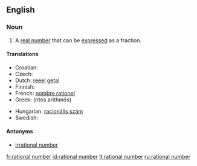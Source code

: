 ==English==

===Noun===
{{en-noun|sg=[[rational]] [[number]]}}

# {{mathematics}} A [[real number]] that can be [[express]]ed as a fraction.

====Translations====
{{top}}
* Croatian: {{t-|hr|racionalni broj|m}}
* Czech: {{t-|cs|racionální číslo|n}}
* Dutch: [[reëel getal]] {{n}}
* Finnish: {{t+|fi|rationaaliluku}}
* French: [[nombre rationel]] {{m}}
* Greek: {{t|el|ρητός αριθμός|m|sc=Grek}} (ritós arithmós)
{{mid}}
* Hungarian: [[racionális szám]]
* Swedish: {{t+|sv|rationellt tal}}
{{bottom}}

====Antonyms====
*[[irrational number]]

[[fr:rational number]]
[[id:rational number]]
[[lt:rational number]]
[[ru:rational number]]
